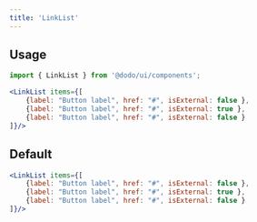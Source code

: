 ```yaml
---
title: 'LinkList'
---
```



## Usage

```jsx
import { LinkList } from '@dodo/ui/components';

<LinkList items={[
	{label: "Button label", href: "#", isExternal: false },
	{label: "Button label", href: "#", isExternal: true },
	{label: "Button label", href: "#", isExternal: false }
]}/>
```

## Default

<div class="not-content">
	<LinkList items={[
	{label: "Button label", href: "#", isExternal: false },
	{label: "Button label", href: "#", isExternal: true },
	{label: "Button label", href: "#", isExternal: false }
]}/>
</div>

```jsx
<LinkList items={[
	{label: "Button label", href: "#", isExternal: false },
	{label: "Button label", href: "#", isExternal: true },
	{label: "Button label", href: "#", isExternal: false }
]}/>
```
